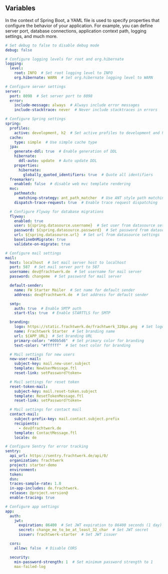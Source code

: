 ## Variables
In the context of Spring Boot, a YAML file is used to specify properties that configure the behavior of your application. For example, you can define server port, database connections, application context path, logging settings, and much more.

```yaml
# Set debug to false to disable debug mode
debug: false

# Configure logging levels for root and org.hibernate
logging:
  level:
    root: INFO  # Set root logging level to INFO
    org.hibernate: WARN  # Set org.hibernate logging level to WARN

# Configure server settings
server:
  port: 8098  # Set server port to 8098
  error:
    include-message: always  # Always include error messages
    include-stacktrace: never  # Never include stacktraces in errors

# Configure Spring settings
spring:
  profiles:
    active: development, h2  # Set active profiles to development and h2
  cache:
    type: simple  # Use simple cache type
  jpa:
    generate-ddl: true  # Enable generation of DDL
    hibernate:
      ddl-auto: update  # Auto update DDL
    properties:
      hibernate:
        globally_quoted_identifiers: true  # Quote all identifiers
  freemarker:
    enabled: false  # disable web mvc template rendering
  mvc:
    pathmatch:
      matching-strategy: ant_path_matcher  # Use ANT style path matching
    dispatch-trace-request: true  # Enable trace request dispatching

  # Configure Flyway for database migrations
  flyway:
    enabled: true
    user: ${spring.datasource.username}  # Set user from datasource settings
    password: ${spring.datasource.password}  # Set password from datasource settings
    url: ${spring.datasource.url}  # Set url from datasource settings
    baselineOnMigrate: true
    validate-on-migrate: true

# Configure mail settings
mail:
  host: localhost  # Set mail server host to localhost
  port: 587  # Set mail server port to 587
  username: dev@frachtwerk.de  # Set username for mail server
  password: changeme  # Set password for mail server

  default-sender:
    name: FW Starter Mailer  # Set name for default sender
    address: dev@frachtwerk.de  # Set address for default sender

  smtp:
    auth: true  # Enable SMTP auth
    start-tls: true  # Enable STARTTLS for SMTP

  branding:
    logo: https://static.frachtwerk.de/frachtwerk_320px.png  # Set logo URL
    name: Frachtwerk Starter  # Set branding name
    url: ${APP_URL}  # Set branding URL
    primary-color: "#00b5d6"  # Set primary color for branding
    text-color: "#ffffff"  # Set text color for branding

  # Mail settings for new users
  new-user-mail:
    subject-key: mail.new-user.subject
    template: NewUserMessage.ftl
    reset-link: setPassword?token=

  # Mail settings for reset token
  reset-token-mail:
    subject-key: mail.reset-token.subject
    template: ResetTokenMessage.ftl
    reset-link: setPassword?token=

  # Mail settings for contact mail
  contact-mail:
    subject-prefix-key: mail.contact.subject.prefix
    recipients:
      - dev@frachtwerk.de
    template: ContactMessage.ftl
    locale: de

# Configure Sentry for error tracking
sentry:
  api_url: https://sentry.frachtwerk.de/api/0/
  organization: frachtwerk
  project: starter-demo
  environment:
  token:
  dsn:
  traces-sample-rate: 1.0
  in-app-includes: de.frachtwerk.
  release: @project.version@
  enable-tracing: true

# Configure app settings
app:
  auth:
    jwt:
      expiration: 86400  # Set JWT expiration to 86400 seconds (1 day)
      secret: change_me_to_be_at_least_32_char  # Set JWT secret
      issuer: frachtwerk-starter  # Set JWT issuer

  cors:
    allow: false  # Disable CORS

  security:
    min-password-strength: 1  # Set minimum password strength to 1
    max-failed-log
```
